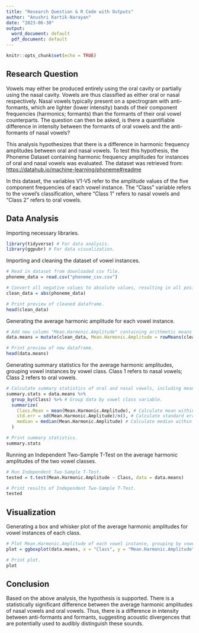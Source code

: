 ```yaml
---
title: "Research Question & R Code with Outputs"
author: "Anushri Kartik-Narayan"
date: "2023-06-30"
output:
  word_document: default
  pdf_document: default
---
```


```r
knitr::opts_chunk$set(echo = TRUE)
```

## Research Question

Vowels may either be produced entirely using the oral cavity or partially using the nasal cavity. Vowels are thus classified as either oral or nasal respectively. Nasal vowels typically present on a spectrogram with anti-formants, which are lighter (lower intensity) bands of their component frequencies (harmonics; formants) than the formants of their oral vowel counterparts. The question can then be asked, is there a quantifiable difference in intensity between the formants of oral vowels and the anti-formants of nasal vowels?

This analysis hypothesizes that there is a difference in harmonic frequency amplitudes between oral and nasal vowels. To test this hypothesis, the Phoneme Dataset containing harmonic frequency amplitudes for instances of oral and nasal vowels was evaluated. The dataset was retrieved from: <https://datahub.io/machine-learning/phoneme#readme>

In this dataset, the variables V1-V5 refer to the amplitude values of the five component frequencies of each vowel instance. The "Class" variable refers to the vowel's classification, where "Class 1" refers to nasal vowels and "Class 2" refers to oral vowels.

## Data Analysis

Importing necessary libraries.

```r
library(tidyverse) # For data analysis.
library(ggpubr) # For data visualization.
```

Importing and cleaning the dataset of vowel instances.

```r
# Read in dataset from downloaded csv file.
phoneme_data = read.csv("phoneme_csv.csv")

# Convert all negative values to absolute values, resulting in all positive amplitudes.
clean_data = abs(phoneme_data)

# Print preview of cleaned dataframe.
head(clean_data)
```

Generating the average harmonic amplitude for each vowel instance.

```r
# Add new column "Mean.Harmonic.Amplitude" containing arithmetic means of V1, V2, V3, V4, and V5 for each vowel instance.
data.means = mutate(clean_data, Mean.Harmonic.Amplitude = rowMeans(clean_data))

# Print preview of new dataframe.
head(data.means)
```

Generating summary statistics for the average harmonic amplitudes, grouping vowel instances by vowel class. Class 1 refers to nasal vowels; Class 2 refers to oral vowels.

```r
# Calculate summary statistics of oral and nasal vowels, including mean, standard error, and median.
summary.stats = data.means %>% 
  group_by(Class) %>% # Group data by vowel class variable.
  summarize(
    Class.Mean = mean(Mean.Harmonic.Amplitude), # Calculate mean within vowel class.
    std.err = sd(Mean.Harmonic.Amplitude)/n(), # Calculate standard error within vowel class.
    median = median(Mean.Harmonic.Amplitude) # Calculate median within vowel class.
  )

# Print summary statistics.
summary.stats
```

Running an Independent Two-Sample T-Test on the average harmonic amplitudes of the two vowel classes.

```r
# Run Independent Two-Sample T-Test.
tested = t.test(Mean.Harmonic.Amplitude ~ Class, data = data.means)

# Print results of Independent Two-Sample T-Test.
tested
```

## Visualization

Generating a box and whisker plot of the average harmonic amplitudes for vowel instances of each class.

```r
# Plot Mean.Harmonic.Amplitude of each vowel instance, grouping by vowel class.
plot = ggboxplot(data.means, x = "Class", y = "Mean.Harmonic.Amplitude", color = "Class", xlab = "Class", ylab = "Mean Harmonic Amplitude")

# Print plot.
plot
```

## Conclusion

Based on the above analysis, the hypothesis is supported. There is a statistically significant difference between the average harmonic amplitudes of nasal vowels and oral vowels. Thus, there is a difference in intensity between anti-formants and formants, suggesting acoustic divergences that are potentially used to audibly distinguish these sounds.
